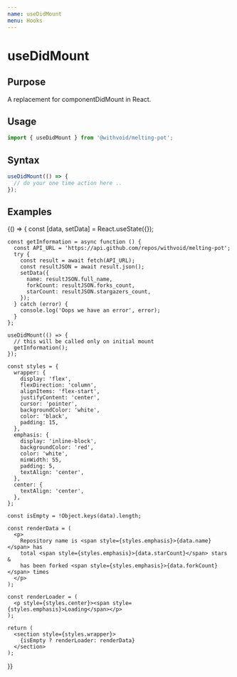 ```yaml
---
name: useDidMount
menu: Hooks
---
```



# useDidMount

## Purpose

A replacement for componentDidMount in React.

## Usage

```js
import { useDidMount } from '@withvoid/melting-pot';
```

## Syntax

```js
useDidMount(() => {
  // do your one time action here ..
});
```

## Examples

<Playground>
  {() => {
    const [data, setData] = React.useState({});

    const getInformation = async function () {
      const API_URL = 'https://api.github.com/repos/withvoid/melting-pot';
      try {
        const result = await fetch(API_URL);
        const resultJSON = await result.json();
        setData({
          name: resultJSON.full_name,
          forkCount: resultJSON.forks_count,
          starCount: resultJSON.stargazers_count,
        });
      } catch (error) {
        console.log('Oops we have an error', error);
      }
    };

    useDidMount(() => {
      // this will be called only on initial mount
      getInformation();
    });

    const styles = {
      wrapper: {
        display: 'flex',
        flexDirection: 'column',
        alignItems: 'flex-start',
        justifyContent: 'center',
        cursor: 'pointer',
        backgroundColor: 'white',
        color: 'black',
        padding: 15,
      },
      emphasis: {
        display: 'inline-block',
        backgroundColor: 'red',
        color: 'white',
        minWidth: 55,
        padding: 5,
        textAlign: 'center',
      },
      center: {
        textAlign: 'center',
      },
    };

    const isEmpty = !Object.keys(data).length;

    const renderData = (
      <p>
        Repository name is <span style={styles.emphasis}>{data.name}</span> has
        total <span style={styles.emphasis}>{data.starCount}</span> stars &
        has been forked <span style={styles.emphasis}>{data.forkCount}</span> times
      </p>
    );

    const renderLoader = (
      <p style={styles.center}><span style={styles.emphasis}>Loading</span></p>
    );

    return (
      <section style={styles.wrapper}>
        {isEmpty ? renderLoader: renderData}
      </section>
    );

}}

</Playground>
